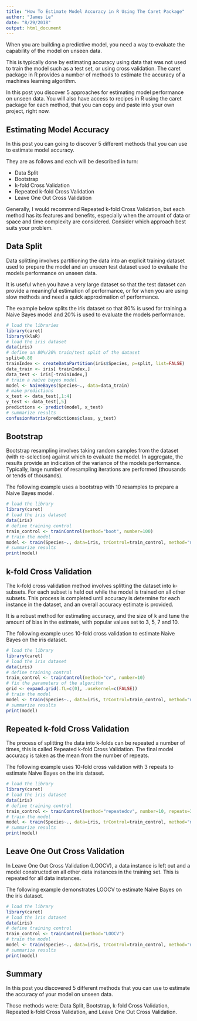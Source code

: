 ```yaml
---
title: "How To Estimate Model Accuracy in R Using The Caret Package"
author: "James Le"
date: "8/29/2018"
output: html_document
---
```


When you are building a predictive model, you need a way to evaluate the capability of the model on unseen data.

This is typically done by estimating accuracy using data that was not used to train the model such as a test set, or using cross validation. The caret package in R provides a number of methods to estimate the accuracy of a machines learning algorithm.

In this post you discover 5 approaches for estimating model performance on unseen data. You will also have access to recipes in R using the caret package for each method, that you can copy and paste into your own project, right now.

## Estimating Model Accuracy

In this post you can going to discover 5 different methods that you can use to estimate model accuracy.

They are as follows and each will be described in turn:

* Data Split
* Bootstrap
* k-fold Cross Validation
* Repeated k-fold Cross Validation
* Leave One Out Cross Validation

Generally, I would recommend Repeated k-fold Cross Validation, but each method has its features and benefits, especially when the amount of data or space and time complexity are considered. Consider which approach best suits your problem.

## Data Split
Data splitting involves partitioning the data into an explicit training dataset used to prepare the model and an unseen test dataset used to evaluate the models performance on unseen data.

It is useful when you have a very large dataset so that the test dataset can provide a meaningful estimation of performance, or for when you are using slow methods and need a quick approximation of performance.

The example below splits the iris dataset so that 80% is used for training a Naive Bayes model and 20% is used to evaluate the models performance.

```r
# load the libraries
library(caret)
library(klaR)
# load the iris dataset
data(iris)
# define an 80%/20% train/test split of the dataset
split=0.80
trainIndex <- createDataPartition(iris$Species, p=split, list=FALSE)
data_train <- iris[ trainIndex,]
data_test <- iris[-trainIndex,]
# train a naive bayes model
model <- NaiveBayes(Species~., data=data_train)
# make predictions
x_test <- data_test[,1:4]
y_test <- data_test[,5]
predictions <- predict(model, x_test)
# summarize results
confusionMatrix(predictions$class, y_test)
```

## Bootstrap
Bootstrap resampling involves taking random samples from the dataset (with re-selection) against which to evaluate the model. In aggregate, the results provide an indication of the variance of the models performance. Typically, large number of resampling iterations are performed (thousands or tends of thousands).

The following example uses a bootstrap with 10 resamples to prepare a Naive Bayes model.

```r
# load the library
library(caret)
# load the iris dataset
data(iris)
# define training control
train_control <- trainControl(method="boot", number=100)
# train the model
model <- train(Species~., data=iris, trControl=train_control, method="nb")
# summarize results
print(model)
```

## k-fold Cross Validation
The k-fold cross validation method involves splitting the dataset into k-subsets. For each subset is held out while the model is trained on all other subsets. This process is completed until accuracy is determine for each instance in the dataset, and an overall accuracy estimate is provided.

It is a robust method for estimating accuracy, and the size of k and tune the amount of bias in the estimate, with popular values set to 3, 5, 7 and 10.

The following example uses 10-fold cross validation to estimate Naive Bayes on the iris dataset.

```r
# load the library
library(caret)
# load the iris dataset
data(iris)
# define training control
train_control <- trainControl(method="cv", number=10)
# fix the parameters of the algorithm
grid <- expand.grid(.fL=c(0), .usekernel=c(FALSE))
# train the model
model <- train(Species~., data=iris, trControl=train_control, method="nb")
# summarize results
print(model)
```

## Repeated k-fold Cross Validation
The process of splitting the data into k-folds can be repeated a number of times, this is called Repeated k-fold Cross Validation. The final model accuracy is taken as the mean from the number of repeats.

The following example uses 10-fold cross validation with 3 repeats to estimate Naive Bayes on the iris dataset.

```r
# load the library
library(caret)
# load the iris dataset
data(iris)
# define training control
train_control <- trainControl(method="repeatedcv", number=10, repeats=3)
# train the model
model <- train(Species~., data=iris, trControl=train_control, method="nb")
# summarize results
print(model)
```

## Leave One Out Cross Validation
In Leave One Out Cross Validation (LOOCV), a data instance is left out and a model constructed on all other data instances in the training set. This is repeated for all data instances.

The following example demonstrates LOOCV to estimate Naive Bayes on the iris dataset.

```r
# load the library
library(caret)
# load the iris dataset
data(iris)
# define training control
train_control <- trainControl(method="LOOCV")
# train the model
model <- train(Species~., data=iris, trControl=train_control, method="nb")
# summarize results
print(model)
```

## Summary
In this post you discovered 5 different methods that you can use to estimate the accuracy of your model on unseen data.

Those methods were: Data Split, Bootstrap, k-fold Cross Validation, Repeated k-fold Cross Validation, and Leave One Out Cross Validation.